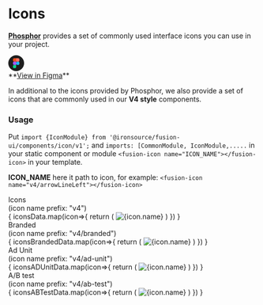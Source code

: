 
<Meta title="V4/Foundation/Icons"/>

<style>
{
`
.icons-title{
    color: var(--text-primary);
    margin-bottom: 8px;
    margin-top: 32px;
    display: flex;
    gap: var(--spacing-400);
}
.icons-title div{
    color: var(--text-secondary);
}
.icons-wrapper {
    padding: 32px;
    border: 1px solid var(--common-divider);
}
`
}
</style>
# Icons

**<a href="https://phosphoricons.com/" target="_blank">Phosphor</a>** provides a set of commonly used interface icons you can use in your project.
<div style={{display: 'flex', alignItems: 'center', gap: '12px'}}>
    <svg xmlns="http://www.w3.org/2000/svg" fill="none" width="32" height="32" viewBox="0 0 32 32"><rect width="32" height="32" fill="#1E1E1E" rx="16"/><g clip-path="url(#a)"><path fill="#1ABCFE" d="M16 16.178a3.378 3.378 0 1 1 6.756 0 3.378 3.378 0 0 1-6.756 0Z"/><path fill="#0ACF83" d="M9.244 22.933a3.378 3.378 0 0 1 3.378-3.378H16v3.378a3.378 3.378 0 0 1-6.756 0Z"/><path fill="#FF7262" d="M16 6.044V12.8h3.378a3.378 3.378 0 0 0 0-6.756H16Z"/><path fill="#F24E1E" d="M9.244 9.422a3.378 3.378 0 0 0 3.378 3.378H16V6.044h-3.378a3.378 3.378 0 0 0-3.378 3.378Z"/><path fill="#A259FF" d="M9.244 16.178a3.378 3.378 0 0 0 3.378 3.378H16V12.8h-3.378a3.378 3.378 0 0 0-3.378 3.378Z"/></g><defs><clipPath id="a"><path fill="#fff" d="M9.244 6.044h13.511v20.267H9.245z"/></clipPath></defs></svg>
    <div>**<a href="https://www.figma.com/community/file/903830135544202908/phosphor-icons" target="_blank">View in Figma</a>**</div>
</div>

In additional to the icons provided by Phosphor, we also provide a set of icons that are commonly used in our **V4 style** components.

### Usage
Put ```import {IconModule} from '@ironsource/fusion-ui/components/icon/v1';``` and
```imports: [CommonModule, IconModule,.....``` in your static component or module
```<fusion-icon name="ICON_NAME"></fusion-icon>``` in your template.

**ICON_NAME** here it path to icon, for example: ```<fusion-icon name="v4/arrowLineLeft"></fusion-icon>```

<div class='sb-unstyled icons-title fusion-v4 font-v4-subtitle-1'>Icons <div class="font-v4-cap">(icon name prefix: "v4")</div></div>
<div class="sb-unstyled icons-wrapper fusion-v4">
<IconGallery style={{marginTop: '24px'}}>
    {
        iconsData.map(icon=>{
            return (
                <IconItem name={icon.name} key={icon.name}>
                    <img src={assetsPath + icon.path} alt={icon.name} style={{width: '24px', height: '24px'}}/>
                </IconItem>
            )
        })
    }
</IconGallery>
</div>

<div class='sb-unstyled icons-title fusion-v4 font-v4-subtitle-1'>Branded <div class="font-v4-cap">(icon name prefix: "v4/branded")</div></div>
<div class="sb-unstyled icons-wrapper fusion-v4">
<IconGallery style={{marginTop: '24px'}}>
    {
        iconsBrandedData.map(icon=>{
            return (
                <IconItem name={icon.name} key={icon.name}>
                    <img src={assetsPath + icon.path} alt={icon.name} style={{width: '24px', height: '24px'}}/>
                </IconItem>
            )
        })
    }
</IconGallery>
</div>

<div class='sb-unstyled icons-title fusion-v4 font-v4-subtitle-1'>Ad Unit <div class="font-v4-cap">(icon name prefix: "v4/ad-unit")</div></div>
<div class="sb-unstyled icons-wrapper fusion-v4">
<IconGallery style={{marginTop: '24px'}}>
    {
        iconsADUnitData.map(icon=>{
            return (
                <IconItem name={icon.name} key={icon.name}>
                    <img src={assetsPath + icon.path} alt={icon.name} style={{width: '24px', height: '24px'}}/>
                </IconItem>
            )
        })
    }
</IconGallery>
</div>

<div class='sb-unstyled icons-title fusion-v4 font-v4-subtitle-1'>A/B test <div class="font-v4-cap">(icon name prefix: "v4/ab-test")</div></div>
<div class="sb-unstyled icons-wrapper fusion-v4">
<IconGallery style={{marginTop: '24px'}}>
    {
        iconsABTestData.map(icon=>{
            return (
                <IconItem name={icon.name} key={icon.name}>
                    <img src={assetsPath + icon.path} alt={icon.name} style={{width: '38px', height: '38px'}}/>
                </IconItem>
            )
        })
    }
</IconGallery>
</div>
